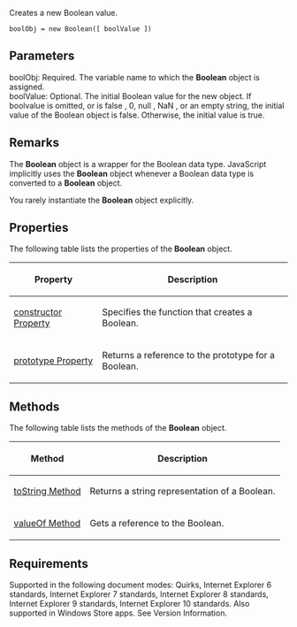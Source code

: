 Creates a new Boolean value.

 boolObj = new Boolean([ boolValue ])

==Parameters==
; boolObj: Required. The variable name to which the '''Boolean''' object is assigned.
; boolValue: Optional. The initial Boolean value for the new object. If boolvalue is omitted, or is false , 0, null , NaN , or an empty string, the initial value of the Boolean object is false. Otherwise, the initial value is true.

==Remarks==
The '''Boolean''' object is a wrapper for the Boolean data type. JavaScript implicitly uses the '''Boolean''' object whenever a Boolean data type is converted to a '''Boolean''' object.

You rarely instantiate the '''Boolean''' object explicitly.


==Properties==
The following table lists the properties of the '''Boolean''' object.

{| class='wikitable'
|-
! Property
! Description
|-
| [[Objects/Boolean/constructor|constructor Property]]
| Specifies the function that creates a Boolean.
|-
| [[Objects/Boolean/prototype|prototype Property]]
| Returns a reference to the prototype for a Boolean.
|}

==Methods==
The following table lists the methods of the '''Boolean''' object.

{| class='wikitable'
|-
! Method
! Description
|-
| [[Objects/Boolean/toString|toString Method]]
| Returns a string representation of a Boolean.
|-
| [[Objects/Boolean/valueOf|valueOf Method]]
| Gets a reference to the Boolean.
|}

==Requirements==
Supported in the following document modes: Quirks, Internet Explorer 6 standards, Internet Explorer 7 standards, Internet Explorer 8 standards, Internet Explorer 9 standards, Internet Explorer 10 standards. Also supported in Windows Store apps. See Version Information.

